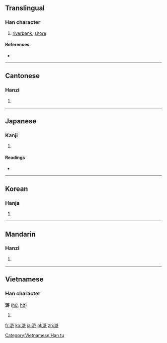 {{also|浒}}
==Translingual==

===Han character===
{{Han char|rn=85|rad=水|as=11|sn=14|four=3814<sub>0</sub>|canj=水卜口十 (EYRJ)}}

# [[riverbank]], [[shore]]

====References====
* {{Han ref|kx=0644.080|dkj=18089|dj=1051.200|hdz=31727.050|uh=6EF8|ud=28408|bh=E271|bd=57969}}

----

==Cantonese==

===Hanzi===
{{yue-hanzi|jyut=|y=wu2|sim=浒}}

# {{defn|lang=yue|sort=水11}}

----

==Japanese==

===Kanji===
{{ja-kanji|grade=|rs=水11}}

# {{defn|lang=ja|sort=水11}}

====Readings====
* {{ja-readings|on=[[こ]] (ko)|kun=[[ほとり]] (hotori)}}

----

==Korean==

===Hanja===
{{ko-hanja|hangeul=호|eumhun=|rv=ho|mr=ho|y=ho}}

# {{defn|lang=ko|sort=水11}}

----

==Mandarin==

===Hanzi===
{{cmn-hanzi|sim=浒|pin=[[hǔ]] ([[hu3]])|wg=hu<sup>3</sup>}}

# {{defn|lang=cmn|sort=水11}}

----

==Vietnamese==

===Han character===
'''滸''' ([[hử]], [[hở]])

# {{defn|lang=vi}}

[[Category:Vietnamese Han tu]]

[[fr:滸]]
[[ko:滸]]
[[ja:滸]]
[[pl:滸]]
[[zh:滸]]